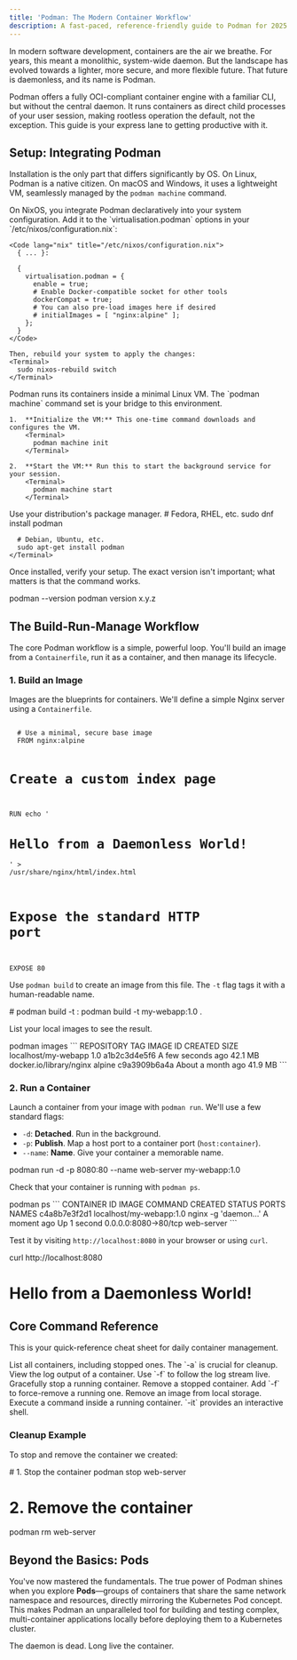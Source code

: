 ```yaml
---
title: 'Podman: The Modern Container Workflow'
description: A fast-paced, reference-friendly guide to Podman for 2025 and beyond, covering installation, building, running, and core commands.
---
```



In modern software development, containers are the air we breathe. For years, this meant a monolithic, system-wide daemon. But the landscape has evolved towards a lighter, more secure, and more flexible future. That future is daemonless, and its name is Podman.

Podman offers a fully OCI-compliant container engine with a familiar CLI, but without the central daemon. It runs containers as direct child processes of your user session, making rootless operation the default, not the exception. This guide is your express lane to getting productive with it.

## Setup: Integrating Podman

Installation is the only part that differs significantly by OS. On Linux, Podman is a native citizen. On macOS and Windows, it uses a lightweight VM, seamlessly managed by the `podman machine` command.

<Tabs>
  <TabItem label="NixOS (Declarative)">
    On NixOS, you integrate Podman declaratively into your system configuration. Add it to the `virtualisation.podman` options in your `/etc/nixos/configuration.nix`:

    <Code lang="nix" title="/etc/nixos/configuration.nix">
      { ... }:

      {
        virtualisation.podman = {
          enable = true;
          # Enable Docker-compatible socket for other tools
          dockerCompat = true;
          # You can also pre-load images here if desired
          # initialImages = [ "nginx:alpine" ];
        };
      }
    </Code>

    Then, rebuild your system to apply the changes:
    <Terminal>
      sudo nixos-rebuild switch
    </Terminal>
  </TabItem>
  <TabItem label="macOS / Windows">
    Podman runs its containers inside a minimal Linux VM. The `podman machine` command set is your bridge to this environment.

    1.  **Initialize the VM:** This one-time command downloads and configures the VM.
        <Terminal>
          podman machine init
        </Terminal>

    2.  **Start the VM:** Run this to start the background service for your session.
        <Terminal>
          podman machine start
        </Terminal>
  </TabItem>
  <TabItem label="Other Linux (Imperative)">
    Use your distribution's package manager.
    <Terminal>
      # Fedora, RHEL, etc.
      sudo dnf install podman

      # Debian, Ubuntu, etc.
      sudo apt-get install podman
    </Terminal>
  </TabItem>
</Tabs>

Once installed, verify your setup. The exact version isn't important; what matters is that the command works.

<Terminal>
  podman --version
  podman version x.y.z
</Terminal>

## The Build-Run-Manage Workflow

The core Podman workflow is a simple, powerful loop. You'll build an image from a `Containerfile`, run it as a container, and then manage its lifecycle.

### 1. Build an Image

Images are the blueprints for containers. We'll define a simple Nginx server using a `Containerfile`.

<Code lang="dockerfile" title="Containerfile">
  # Use a minimal, secure base image
  FROM nginx:alpine

  # Create a custom index page
  RUN echo '<h1>Hello from a Daemonless World!</h1>' > /usr/share/nginx/html/index.html

  # Expose the standard HTTP port
  EXPOSE 80
</Code>

Use `podman build` to create an image from this file. The `-t` flag tags it with a human-readable name.

<Terminal>
  # podman build -t <name>:<tag> <context_directory>
  podman build -t my-webapp:1.0 .
</Terminal>

List your local images to see the result.

<Terminal>
  podman images
</Terminal>
```
REPOSITORY          TAG     IMAGE ID      CREATED             SIZE
localhost/my-webapp   1.0     a1b2c3d4e5f6  A few seconds ago   42.1 MB
docker.io/library/nginx   alpine  c9a3909b6a4a  About a month ago   41.9 MB
```

### 2. Run a Container

Launch a container from your image with `podman run`. We'll use a few standard flags:

*   `-d`: **Detached**. Run in the background.
*   `-p`: **Publish**. Map a host port to a container port (`host:container`).
*   `--name`: **Name**. Give your container a memorable name.

<Terminal>
  podman run -d -p 8080:80 --name web-server my-webapp:1.0
</Terminal>

Check that your container is running with `podman ps`.

<Terminal>
  podman ps
</Terminal>
```
CONTAINER ID  IMAGE                       COMMAND               CREATED        STATUS        PORTS                 NAMES
c4a8b7e3f2d1  localhost/my-webapp:1.0   nginx -g 'daemon…'  A moment ago   Up 1 second   0.0.0.0:8080->80/tcp  web-server
```

Test it by visiting `http://localhost:8080` in your browser or using `curl`.

<Terminal>
  curl http://localhost:8080
  <h1>Hello from a Daemonless World!</h1>
</Terminal>

## Core Command Reference

This is your quick-reference cheat sheet for daily container management.

<CardGrid>
  <Card title="podman ps -a" icon="list-ordered">
    List all containers, including stopped ones. The `-a` is crucial for cleanup.
  </Card>
  <Card title="podman logs <name>" icon="file-text">
    View the log output of a container. Use `-f` to follow the log stream live.
  </Card>
  <Card title="podman stop <name>" icon="square">
    Gracefully stop a running container.
  </Card>
  <Card title="podman rm <name>" icon="trash">
    Remove a stopped container. Add `-f` to force-remove a running one.
  </Card>
  <Card title="podman rmi <image>" icon="package">
    Remove an image from local storage.
  </Card>
  <Card title="podman exec -it <name> sh" icon="terminal">
    Execute a command inside a running container. `-it` provides an interactive shell.
  </Card>
</CardGrid>

### Cleanup Example

To stop and remove the container we created:

<Terminal>
  # 1. Stop the container
  podman stop web-server

  # 2. Remove the container
  podman rm web-server
</Terminal>

## Beyond the Basics: Pods

You've now mastered the fundamentals. The true power of Podman shines when you explore **Pods**—groups of containers that share the same network namespace and resources, directly mirroring the Kubernetes Pod concept. This makes Podman an unparalleled tool for building and testing complex, multi-container applications locally before deploying them to a Kubernetes cluster.

The daemon is dead. Long live the container.
